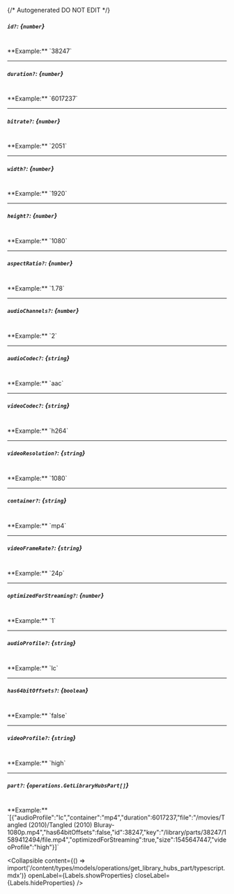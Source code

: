 {/* Autogenerated DO NOT EDIT  */}

##### `id?`: *{`number`}*
<br/>
**Example:** `38247`

---
##### `duration?`: *{`number`}*
<br/>
**Example:** `6017237`

---
##### `bitrate?`: *{`number`}*
<br/>
**Example:** `2051`

---
##### `width?`: *{`number`}*
<br/>
**Example:** `1920`

---
##### `height?`: *{`number`}*
<br/>
**Example:** `1080`

---
##### `aspectRatio?`: *{`number`}*
<br/>
**Example:** `1.78`

---
##### `audioChannels?`: *{`number`}*
<br/>
**Example:** `2`

---
##### `audioCodec?`: *{`string`}*
<br/>
**Example:** `aac`

---
##### `videoCodec?`: *{`string`}*
<br/>
**Example:** `h264`

---
##### `videoResolution?`: *{`string`}*
<br/>
**Example:** `1080`

---
##### `container?`: *{`string`}*
<br/>
**Example:** `mp4`

---
##### `videoFrameRate?`: *{`string`}*
<br/>
**Example:** `24p`

---
##### `optimizedForStreaming?`: *{`number`}*
<br/>
**Example:** `1`

---
##### `audioProfile?`: *{`string`}*
<br/>
**Example:** `lc`

---
##### `has64bitOffsets?`: *{`boolean`}*
<br/>
**Example:** `false`

---
##### `videoProfile?`: *{`string`}*
<br/>
**Example:** `high`

---
##### `part?`: *{`operations.GetLibraryHubsPart[]`}*
<br/>
**Example:** `[{"audioProfile":"lc","container":"mp4","duration":6017237,"file":"/movies/Tangled (2010)/Tangled (2010) Bluray-1080p.mp4","has64bitOffsets":false,"id":38247,"key":"/library/parts/38247/1589412494/file.mp4","optimizedForStreaming":true,"size":1545647447,"videoProfile":"high"}]`

<Collapsible content={() => import('/content/types/models/operations/get_library_hubs_part/typescript.mdx')} openLabel={Labels.showProperties} closeLabel={Labels.hideProperties} />



